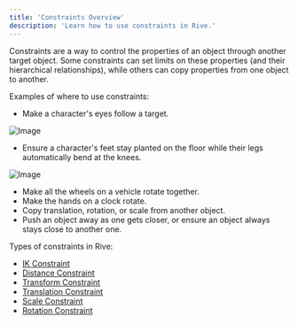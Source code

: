 ```yaml
---
title: 'Constraints Overview'
description: 'Learn how to use constraints in Rive.'
---
```


Constraints are a way to control the properties of an object through another target object. Some constraints can set limits on these properties (and their hierarchical relationships), while others can copy properties from one object to another.

Examples of where to use constraints:

- Make a character's eyes follow a target.

![Image](https://ucarecdn.com/0e6ea627-fda9-499a-b68c-3bef583ab345/)

- Ensure a character's feet stay planted on the floor while their legs automatically bend at the knees.

![Image](https://ucarecdn.com/6b0130b4-3f8a-42c8-9c55-106165c552bf/)

- Make all the wheels on a vehicle rotate together.
- Make the hands on a clock rotate.
- Copy translation, rotation, or scale from another object.
- Push an object away as one gets closer, or ensure an object always stays close to another one.

Types of constraints in Rive:
- [IK Constraint](./ik-constraint)​
- [Distance Constraint](./distance-constraint)
- [Transform Constraint](./transform-constraint)​
- [Translation Constraint](./translation-constraint)
- [Scale Constraint](./scale-constraint)
- [Rotation Constraint](./rotation-constraint)